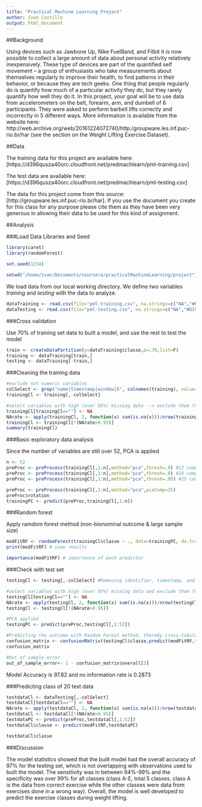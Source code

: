 ```yaml
---
title: "Practical Machine Learning Project"
author: Ivan Castillo
output: html_document
---
```


##Background

Using devices such as Jawbone Up, Nike FuelBand, and Fitbit it is now possible to collect a large amount of data about personal activity relatively inexpensively. These type of devices are part of the quantified self movement – a group of enthusiasts who take measurements about themselves regularly to improve their health, to find patterns in their behavior, or because they are tech geeks. One thing that people regularly do is quantify how much of a particular activity they do, but they rarely quantify how well they do it. In this project, your goal will be to use data from accelerometers on the belt, forearm, arm, and dumbell of 6 participants. They were asked to perform barbell lifts correctly and incorrectly in 5 different ways. More information is available from the website here: http://web.archive.org/web/20161224072740/http:/groupware.les.inf.puc-rio.br/har (see the section on the Weight Lifting Exercise Dataset).

##Data

The training data for this project are available here: [https://d396qusza40orc.cloudfront.net/predmachlearn/pml-training.csv]

The test data are available here: [https://d396qusza40orc.cloudfront.net/predmachlearn/pml-testing.csv]

The data for this project come from this source: [http://groupware.les.inf.puc-rio.br/har]. If you use the document you create for this class for any purpose please cite them as they have been very generous in allowing their data to be used for this kind of assignment.


##Analysis

###Load Data Libraries and Seed

```r
library(caret)
library(randomForest)

set.seed(1234)
```

```r
setwd("/home/ivan/Documents/coursera/practicalMachineLearning/project")
```

We load data from our local working directory. We define two variables $training$ and $testing$ with the data to analyze. 

```r
dataTraining <- read.csv(file="pml-training.csv", na.strings=c("NA","#DIV/0!",""))
dataTesting <- read.csv(file="pml-testing.csv", na.strings=c("NA","#DIV/0!",""))
```

###Cross validation

Use 70% of training set data to built a model, and use the rest to test the model

```r
train <- createDataPartition(y=dataTraining$classe,p=.70,list=F)
training <- dataTraining[train,]
testing <- dataTraining[-train,]
```

###Cleaning the training data

```r
#exclude not numeric variables
colSelect <- grep("name|timestamp|window|X", colnames(training), value=F)
trainingCl <- training[,-colSelect] 

#select variables with high (over 95%) missing data --> exclude them from the analysis
trainingCl[trainingCl==""] <- NA
NArate <- apply(trainingCl, 2, function(x) sum(is.na(x)))/nrow(trainingCl)
trainingCl <- trainingCl[!(NArate>0.95)]
summary(trainingCl)
```

###Basic exploratory data analysis

Since the number of variables are still over 52, PCA is applied

```r
n <- 52
preProc <- preProcess(trainingCl[,1:n],method="pca",thresh=.8) #12 components are required
preProc <- preProcess(trainingCl[,1:n],method="pca",thresh=.9) #18 components are required
preProc <- preProcess(trainingCl[,1:n],method="pca",thresh=.95) #25 components are required

preProc <- preProcess(trainingCl[,1:n],method="pca",pcaComp=25) 
preProc$rotation
trainingPC <- predict(preProc,trainingCl[,1:n])
```

###Random forest

Apply ramdom forest method (non-bionominal outcome & large sample size)

```r
modFitRF <- randomForest(trainingCl$classe ~ ., data=trainingPC, do.trace=F)
print(modFitRF) # view results 
```

```r
importance(modFitRF) # importance of each predictor
```

###Check with test set

```r
testingCl <- testing[,-colSelect] #Removing identifier, timestamp, and window data 

#select variables with high (over 95%) missing data and exclude them from the analysis
testingCl[testingCl==""] <- NA
NArate <- apply(testingCl, 2, function(x) sum(is.na(x)))/nrow(testingCl)
testingCl <- testingCl[!(NArate>0.95)]

#PCA applied
testingPC <- predict(preProc,testingCl[,1:52])

#Predicting the outcome with Random Forest method, thereby cross-tabulating observed and predicted classes
confusion_matrix <- confusionMatrix(testingCl$classe,predict(modFitRF,testingPC))
confusion_matrix
```

```r
#Out of sample error
out_of_sample_error<- 1 - confusion_matrix$overall[1]
```

Model Accuracy is 97.82 and no information rate is 0.2873

###Predicting class of 20 test data

```r
testdataCl <- dataTesting[,-colSelect]
testdataCl[testdataCl==""] <- NA
NArate <- apply(testdataCl, 2, function(x) sum(is.na(x)))/nrow(testdataCl)
testdataCl <- testdataCl[!(NArate>0.95)]
testdataPC <- predict(preProc,testdataCl[,1:52])
testdataCl$classe <- predict(modFitRF,testdataPC)

testdataCl$classe
```


###Discussion

The model statistics showed that the built model had the overall accuracy of 97% for the testing set, which is not overlapping with observations used to built the model. The sensitivity was in between 94%-99% and the specificity was over 99% for all classes (class A-E, total 5 classes. class A is the data from correct exercise while the other classes were data from exercises done in a wrong way). Overall, the model is well developed to predict the exercise classes during weight lifting.

